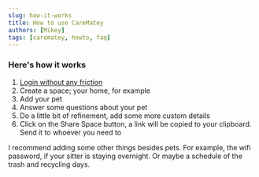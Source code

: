 ```yaml
---
slug: how-it-works
title: How to use CareMatey
authors: [Mikey]
tags: [carematey, howto, faq]
---
```


### Here's how it works

1. [Login without any friction](https://carematey.com/api/auth/signin?callbackUrl=%2Fdashboard)
2. Create a space; your home, for example
3. Add your pet
4. Answer some questions about your pet
5. Do a little bit of refinement, add some more custom details
6. Click on the Share Space button, a link will be copied to your clipboard. Send it to whoever you need to

I recommend adding some other things besides pets. For example, the wifi password, if your sitter is staying overnight. Or maybe a schedule of the trash and recycling days.


